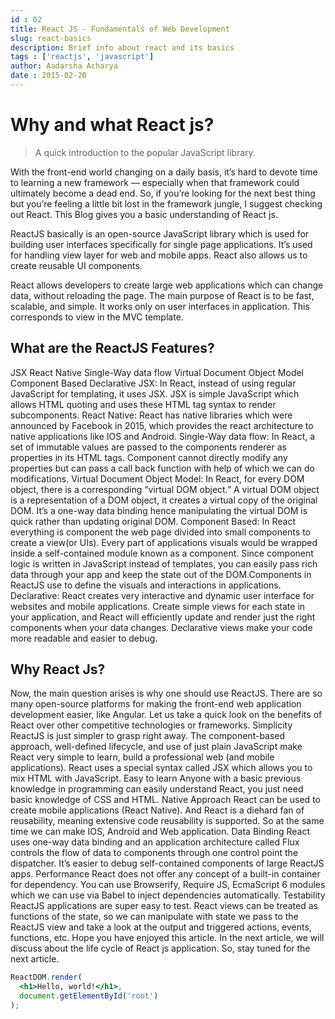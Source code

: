 ```yaml
---
id : 02
title: React JS - Fundamentals of Web Development 
slug: react-basics
description: Brief info about react and its basics
tags : ['reactjs', 'javascript']
author: Aadarsha Acharya
date : 2015-02-20
---
```



# Why and what React js?

> A quick introduction to the popular JavaScript library.


With the front-end world changing on a daily basis, it’s hard to devote time to learning a new framework — especially when that framework could ultimately become a dead end. So, if you’re looking for the next best thing but you’re feeling a little bit lost in the framework jungle, I suggest checking out React. This Blog gives you a basic understanding of React js.


ReactJS basically is an open-source JavaScript library which is used for building user interfaces specifically for single page applications. It’s used for handling view layer for web and mobile apps. React also allows us to create reusable UI components.


React allows developers to create large web applications which can change data, without reloading the page. The main purpose of React is to be fast, scalable, and simple. It works only on user interfaces in application. This corresponds to view in the MVC template.


## What are the ReactJS Features?

JSX
React Native
Single-Way data flow
Virtual Document Object Model
Component Based
Declarative
JSX: In React, instead of using regular JavaScript for templating, it uses JSX. JSX is simple JavaScript which allows HTML quoting and uses these HTML tag syntax to render subcomponents.
React Native: React has native libraries which were announced by Facebook in 2015, which provides the react architecture to native applications like IOS and Android.
Single-Way data flow: In React, a set of immutable values are passed to the components renderer as properties in its HTML tags. Component cannot directly modify any properties but can pass a call back function with help of which we can do modifications.
Virtual Document Object Model: In React, for every DOM object, there is a corresponding “virtual DOM object.” A virtual DOM object is a representation of a DOM object, it creates a virtual copy of the original DOM. It’s a one-way data binding hence manipulating the virtual DOM is quick rather than updating original DOM.
Component Based: In React everything is component the web page divided into small components to create a view(or UIs). Every part of applications visuals would be wrapped inside a self-contained module known as a component. Since component logic is written in JavaScript instead of templates, you can easily pass rich data through your app and keep the state out of the DOM.Components in ReactJS use to define the visuals and interactions in applications.
Declarative: React creates very interactive and dynamic user interface for websites and mobile applications. Create simple views for each state in your application, and React will efficiently update and render just the right components when your data changes. Declarative views make your code more readable and easier to debug.

## Why React Js?
Now, the main question arises is why one should use ReactJS. There are so many open-source platforms for making the front-end web application development easier, like Angular. Let us take a quick look on the benefits of React over other competitive technologies or frameworks.
Simplicity
ReactJS is just simpler to grasp right away. The component-based approach, well-defined lifecycle, and use of just plain JavaScript make React very simple to learn, build a professional web (and mobile applications). React uses a special syntax called JSX which allows you to mix HTML with JavaScript.
Easy to learn
Anyone with a basic previous knowledge in programming can easily understand React, you just need basic knowledge of CSS and HTML.
Native Approach
React can be used to create mobile applications (React Native). And React is a diehard fan of reusability, meaning extensive code reusability is supported. So at the same time we can make IOS, Android and Web application.
Data Binding
React uses one-way data binding and an application architecture called Flux controls the flow of data to components through one control point the dispatcher. It’s easier to debug self-contained components of large ReactJS apps.
Performance
React does not offer any concept of a built-in container for dependency. You can use Browserify, Require JS, EcmaScript 6 modules which we can use via Babel to inject dependencies automatically.
Testability
ReactJS applications are super easy to test. React views can be treated as functions of the state, so we can manipulate with state we pass to the ReactJS view and take a look at the output and triggered actions, events, functions, etc.
Hope you have enjoyed this article. In the next article, we will discuss about the life cycle of React js application. So, stay tuned for the next article.


```jsx
ReactDOM.render(
  <h1>Hello, world!</h1>,
  document.getElementById('root')
);
```